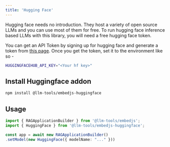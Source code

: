 ---
title: 'Hugging Face'
---

Hugging face needs no introduction. They host a variety of open source LLMs and you can use most of them for free. To run hugging face inference based LLMs with this library, you will need a free hugging face token.

You can get an API Token by signing up for hugging face and generate a token from [this page](https://huggingface.co/settings/tokens). Once you get the token, set it to the environment like so -

```bash
HUGGINGFACEHUB_API_KEY="<Your hf key>"
```

## Install Huggingface addon

```bash
npm install @llm-tools/embedjs-huggingface
```

## Usage

```ts
import { RAGApplicationBuilder } from '@llm-tools/embedjs';
import { HuggingFace } from '@llm-tools/embedjs-huggingface';

const app = await new RAGApplicationBuilder()
.setModel(new HuggingFace({ modelName: "..." }))
```
